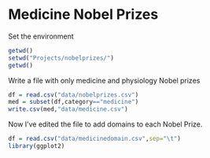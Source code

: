 # Medicine Nobel Prizes #


Set the environment
```r
getwd()
setwd("Projects/nobelprizes/")
getwd()
```

Write a file with only medicine and physiology Nobel prizes
```r
df = read.csv("data/nobelprizes.csv")
med = subset(df,category=="medicine")
write.csv(med,"data/medicine.csv")
```

Now I've edited the file to add domains to each Nobel Prize.
```r
df = read.csv("data/medicinedomain.csv",sep="\t")
library(ggplot2)
```


